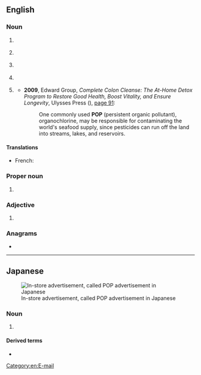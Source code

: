 {{also|pop|Pop|pöp}}
==English==

===Noun===
{{en-noun}}

# {{lb|en|telecommunications}} {{acronym of|en|[[point]] of [[presence]]}}
# {{lb|en|trade}} {{acronym of|en|{{w|Point of Purchase}}}}
# {{lb|en|weather}} {{acronym of|en|[[probability]] of [[precipitation]]}}
# {{lb|en|television}} {{acronym of|en|[[picture]] [[outside of]] [[picture]]}}
# {{lb|en|environmental science}} {{acronym of|en|persistent organic pollutant}}
#* '''2009''', Edward Group, ''Complete Colon Cleanse: The At-Home Detox Program to Restore Good Health, Boost Vitality, and Ensure Longevity'', Ulysses Press ({{ISBN|9781569757673}}), [https://books.google.de/books?id=CI7ict5VVqMC&lpg=PA91&dq=%22persistent%20organic%20pollutant%22&pg=PA91#v=onepage&q=%22persistent%20organic%20pollutant%22&f=false page 91]:
#*: One commonly used '''POP''' (persistent organic pollutant), organochlorine, may be responsible for contaminating the world's seafood supply, since pesticides can run off the land into streams, lakes, and reservoirs.

====Translations====
{{trans-top|probability of precipitation}}
* French: {{t|fr|PDP|f}}
{{trans-mid}}
{{trans-bottom}}

===Proper noun===
{{en-proper-noun}}

# {{lb|en|Internet}} {{acronym of|en|{{w|Post Office Protocol}}}}

===Adjective===
{{en-adj|-}}

# {{acronym of|en|[[post office]] [[preferred]]}} {{gloss|denoting a standard envelope size}}

===Anagrams===
* {{anagrams|en|a=opp|OPP|Opp|PPO|opp.}}

[[Category:en:E-mail]]

----

==Japanese==
[[File:セット値引き.jpg|thumbnail|In-store advertisement, called POP advertisement in Japanese]]

===Noun===
{{ja-pos|ポップ|acronym}}

# {{lb|ja|trade}} {{acronym of|ja|{{w|lang=ja|POP広告|Point of Purchase}}||in-store advertisement}}

====Derived terms====
* {{ja-l|POP広告|ポップこうこく|poppu kōkoku}}
